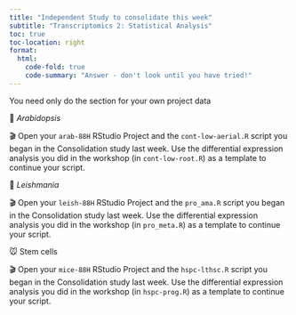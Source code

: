 ```yaml
---
title: "Independent Study to consolidate this week"
subtitle: "Transcriptomics 2: Statistical Analysis"
toc: true
toc-location: right
format:
  html:
    code-fold: true
    code-summary: "Answer - don't look until you have tried!"
---
```


You need only do the section for your own project data

🎄 *Arabidopsis*

🎬 Open your `arab-88H` RStudio Project and the `cont-low-aerial.R`
script you began in the Consolidation study last week. Use the
differential expression analysis you did in the workshop (in
`cont-low-root.R`) as a template to continue your script.

💉 *Leishmania*

🎬 Open your `leish-88H` RStudio Project and the `pro_ama.R` script you
began in the Consolidation study last week. Use the differential
expression analysis you did in the workshop (in `pro_meta.R`) as a
template to continue your script.

🐭 Stem cells

🎬 Open your `mice-88H` RStudio Project and the `hspc-lthsc.R` script
you began in the Consolidation study last week. Use the differential
expression analysis you did in the workshop (in `hspc-prog.R`) as a
template to continue your script.
